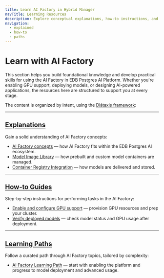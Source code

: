 ```yaml
---
title: Learn AI Factory in Hybrid Manager
navTitle: Learning Resources
description: Explore conceptual explanations, how-to instructions, and curated learning paths for building GenAI solutions with AI Factory.
navigation:
  - explained
  - how-to
  - paths
---
```


# Learn with AI Factory

This section helps you build foundational knowledge and develop practical skills for using the AI Factory in EDB Postgres AI Platform. Whether you're enabling GPU support, deploying models, or designing AI-powered applications, the resources here are structured to support you at every stage.

The content is organized by intent, using the [Diátaxis framework](https://diataxis.fr/):

---

## [Explanations](./explained)

Gain a solid understanding of AI Factory concepts:

- [AI Factory concepts](/edb-postgres-ai/ai-factory/learn/explained/ai-factory-concepts/) — how AI Factory fits within the EDB Postgres AI ecosystem.
- [Model Image Library](/edb-postgres-ai/hybrid-manager/ai-factory/learn/explained/model-image-library-explained/) — how prebuilt and custom model containers are managed.
- [Container Registry Integration](/edb-postgres-ai/hybrid-manager/ai-factory/learn/explained/container-registry-explained/) — how models are delivered and stored.

---

## [How-to Guides](./how-to)

Step-by-step instructions for performing tasks in the AI Factory:

- [Enable and configure GPU support](/edb-postgres-ai/hybrid-manager/ai-factory/learn/how-to/setup-gpu/) — provision GPU resources and prep your cluster.
- [Verify deployed models](/edb-postgres-ai/hybrid-manager/ai-factory/learn/how-to/verify-models/) — check model status and GPU usage after deployment.

---

## [Learning Paths](./paths)

Follow a curated path through AI Factory topics, tailored by complexity:

- [AI Factory Learning Path](/edb-postgres-ai/hybrid-manager/ai-factory/learn/paths/) — start with enabling the platform and progress to model deployment and advanced usage.
